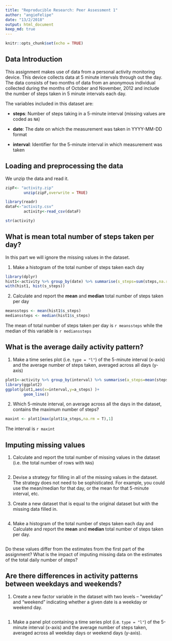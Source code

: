 ```yaml
---
title: "Reproducible Research: Peer Assessment 1"
author: "angieFelipe"
date: "13/2/2018"
output: html_document
keep_md: true
---
```


```r
knitr::opts_chunk$set(echo = TRUE)
```

## Data Introduction

This assignment makes use of data from a personal activity monitoring device. This device collects data at 5 minute intervals through out the day. The data consists of two months of data from an anonymous individual collected during the months of October and November, 2012 and include the number of steps taken in 5 minute intervals each day.

The variables included in this dataset are:

* **steps**: Number of steps taking in a 5-minute interval (missing
    values are coded as `NA`)

* **date**: The date on which the measurement was taken in YYYY-MM-DD
    format

* **interval**: Identifier for the 5-minute interval in which
    measurement was taken




## Loading and preprocessing the data

We unzip the data and read it. 

```r
zipF<- "activity.zip"
        unzip(zipF,overwrite = TRUE)

library(readr)
dataF<-"activity.csv"
        activity<-read_csv(dataF)

str(activity)                
```


## What is mean total number of steps taken per day?

In this part we will ignore the missing values in the dataset.

1. Make a histogram of the total number of steps taken each day

```r
library(dplyr)
hist1<-activity %>% group_by(date) %>% summarise(s_steps=sum(steps,na.rm=T))
with(hist1, hist(s_steps))

```




2. Calculate and report the **mean** and **median** total number of steps taken per day

```r
meanssteps <- mean(hist1$s_steps)
medianssteps <- median(hist1$s_steps)

```

The mean of total number of steps taken per day is `r meanssteps` while the median of
this variable is `r medianssteps`


## What is the average daily activity pattern?

1. Make a time series plot (i.e. `type = "l"`) of the 5-minute interval (x-axis) and the average number of steps taken, averaged across all days (y-axis)

```r
plot1<-activity %>% group_by(interval) %>% summarise(a_steps=mean(steps,na.rm=T))
library(ggplot2)
ggplot(plot1,aes(x=interval,y=a_steps) )+
        geom_line()
```


2. Which 5-minute interval, on average across all the days in the dataset, contains the maximum number of steps?

```r
maxint <- plot1[max(plot1$a_steps,na.rm = T),1]
```

The interval is `r maxint`

## Imputing missing values

1. Calculate and report the total number of missing values in the dataset (i.e. the total number of rows with `NA`s)
```r

```

2. Devise a strategy for filling in all of the missing values in the dataset. The strategy does not need to be sophisticated. For example, you could use the mean/median for that day, or the mean for that 5-minute interval, etc.

3. Create a new dataset that is equal to the original dataset but with the missing data filled in.
```r

```

4. Make a histogram of the total number of steps taken each day and Calculate and report the **mean** and **median** total number of steps taken per day. 
```r

```


Do these values differ from the estimates from the first part of the assignment? 
What is the impact of imputing missing data on the estimates of the total daily number of steps?


## Are there differences in activity patterns between weekdays and weekends?

1. Create a new factor variable in the dataset with two levels -- "weekday" and "weekend" indicating whether a given date is a weekday or weekend day.
```r

```

1. Make a panel plot containing a time series plot (i.e. `type = "l"`) of the 5-minute interval (x-axis) and the average number of steps taken, averaged across all weekday days or weekend days (y-axis).

```r

```

